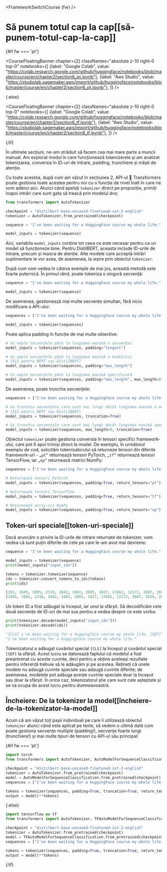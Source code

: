 <FrameworkSwitchCourse {fw} />

# Să punem totul cap la cap[[să-punem-totul-cap-la-cap]]

{#if fw === 'pt'}

<CourseFloatingBanner chapter={2}
  classNames="absolute z-10 right-0 top-0"
  notebooks={[
    {label: "Google Colab", value: "https://colab.research.google.com/github/huggingface/notebooks/blob/master/course/en/chapter2/section6_pt.ipynb"},
    {label: "Aws Studio", value: "https://studiolab.sagemaker.aws/import/github/huggingface/notebooks/blob/master/course/en/chapter2/section6_pt.ipynb"},
]} />

{:else}

<CourseFloatingBanner chapter={2}
  classNames="absolute z-10 right-0 top-0"
  notebooks={[
    {label: "Google Colab", value: "https://colab.research.google.com/github/huggingface/notebooks/blob/master/course/en/chapter2/section6_tf.ipynb"},
    {label: "Aws Studio", value: "https://studiolab.sagemaker.aws/import/github/huggingface/notebooks/blob/master/course/en/chapter2/section6_tf.ipynb"},
]} />

{/if}

În ultimele secțiuni, ne-am străduit să facem cea mai mare parte a muncii manual. Am explorat modul în care funcționează tokenizerele și am analizat tokenizarea, conversia în ID-uri de intrare, padding, trunchiere și măști de atenție.

Cu toate acestea, după cum am văzut în secțiunea 2, API-ul 🤗 Transformers poate gestiona toate acestea pentru noi cu o funcție de nivel înalt în care ne vom adânci aici. Atunci când apelați `tokenizer` direct pe propoziție, primiți înapoi intrări care sunt gata să treacă prin modelul dvs:

```py
from transformers import AutoTokenizer

checkpoint = "distilbert-base-uncased-finetuned-sst-2-english"
tokenizer = AutoTokenizer.from_pretrained(checkpoint)

sequence = "I've been waiting for a HuggingFace course my whole life."

model_inputs = tokenizer(sequence)
```

Aici, variabila `model_inputs` conține tot ceea ce este necesar pentru ca un model să funcționeze bine. Pentru DistilBERT, aceasta include ID-urile de intrare, precum și masca de atenție. Alte modele care acceptă intrări suplimentare le vor avea, de asemenea, la ieșire prin obiectul `tokenizer`.

După cum vom vedea în câteva exemple de mai jos, această metodă este foarte puternică. În primul rând, poate tokeniza o singură secvență:

```py
sequence = "I've been waiting for a HuggingFace course my whole life."

model_inputs = tokenizer(sequence)
```

De asemenea, gestionează mai multe secvențe simultan, fără nicio modificare a API-ului:

```py
sequences = ["I've been waiting for a HuggingFace course my whole life.", "So have I!"]

model_inputs = tokenizer(sequences)
```

Poate aplica padding în funcție de mai multe obiective:

```py
# Va umple secvențele până la lungimea maximă a secvenței
model_inputs = tokenizer(sequences, padding="longest")

# Va umple secvențele până la lungimea maximă a modelului
# (512 pentru BERT sau DistilBERT)
model_inputs = tokenizer(sequences, padding="max_length")

# Va umple secvențele până la lungimea maximă specificată
model_inputs = tokenizer(sequences, padding="max_length", max_length=8)
```

De asemenea, poate trunchia secvențele:

```py
sequences = ["I've been waiting for a HuggingFace course my whole life.", "So have I!"]

# Va trunchia secvențele care sunt mai lungi decât lungimea maximă a modelului
# (512 pentru BERT sau DistilBERT)
model_inputs = tokenizer(sequences, truncation=True)

# Va trunchia secvențele care sunt mai lungi decât lungimea maximă specificată
model_inputs = tokenizer(sequences, max_length=8, truncation=True)
```

Obiectul `tokenizer` poate gestiona conversia în tensori specifici framework-ului, care pot fi apoi trimiși direct la model. De exemplu, în următorul exemplu de cod, solicităm tokenizatorului să returneze tensori din diferite framework-uri - `„pt”` returnează tensori PyTorch, `„tf”` returnează tensori TensorFlow, iar `„np”` returnează matrici NumPy:

```py
sequences = ["I've been waiting for a HuggingFace course my whole life.", "So have I!"]

# Returnează tensori PyTorch
model_inputs = tokenizer(sequences, padding=True, return_tensors="pt")

# Returnează tensori TensorFlow
model_inputs = tokenizer(sequences, padding=True, return_tensors="tf")

# Returnează array-uri NumPy
model_inputs = tokenizer(sequences, padding=True, return_tensors="np")
```

## Token-uri speciale[[token-uri-speciale]]

Dacă aruncăm o privire la ID-urile de intrare returnate de tokenizer, vom vedea că sunt puțin diferite de cele pe care le-am avut mai devreme:

```py
sequence = "I've been waiting for a HuggingFace course my whole life."

model_inputs = tokenizer(sequence)
print(model_inputs["input_ids"])

tokens = tokenizer.tokenize(sequence)
ids = tokenizer.convert_tokens_to_ids(tokens)
print(ids)
```

```python out
[101, 1045, 1005, 2310, 2042, 3403, 2005, 1037, 17662, 12172, 2607, 2026, 2878, 2166, 1012, 102]
[1045, 1005, 2310, 2042, 3403, 2005, 1037, 17662, 12172, 2607, 2026, 2878, 2166, 1012]
```

Un token ID a fost adăugat la început, iar unul la sfârșit. Să decodificăm cele două secvențe de ID-uri de mai sus pentru a vedea despre ce este vorba:

```py
print(tokenizer.decode(model_inputs["input_ids"]))
print(tokenizer.decode(ids))
```

```python out
"[CLS] i've been waiting for a huggingface course my whole life. [SEP]"
"i've been waiting for a huggingface course my whole life."
```

Tokenizatorul a adăugat cuvântul special `[CLS]` la început și cuvântul special `[SEP]` la sfârșit. Acest lucru se datorează faptului că modelul a fost preantrenat cu aceste cuvinte, deci pentru a obține aceleași rezultate pentru inferență trebuie să le adăugăm și pe acestea. Rețineți că unele modele nu adaugă cuvinte speciale sau adaugă cuvinte diferite; de asemenea, modelele pot adăuga aceste cuvinte speciale doar la început sau doar la sfârșit. În orice caz, tokenizatorul știe care sunt cele așteptate și se va ocupa de acest lucru pentru dumneavoastră.

## Încheiere: De la tokenizer la model[[încheiere-de-la-tokenizator-la-model]]

Acum că am văzut toți pașii individuali pe care îi utilizează obiectul `tokenizer` atunci când este aplicat pe texte, să vedem o ultimă dată cum poate gestiona secvențe multiple (padding!), secvențe foarte lungi (trunchiere!) și mai multe tipuri de tensori cu API-ul său principal:

{#if fw === 'pt'}
```py
import torch
from transformers import AutoTokenizer, AutoModelForSequenceClassification

checkpoint = "distilbert-base-uncased-finetuned-sst-2-english"
tokenizer = AutoTokenizer.from_pretrained(checkpoint)
model = AutoModelForSequenceClassification.from_pretrained(checkpoint)
sequences = ["I've been waiting for a HuggingFace course my whole life.", "So have I!"]

tokens = tokenizer(sequences, padding=True, truncation=True, return_tensors="pt")
output = model(**tokens)
```
{:else}
```py
import tensorflow as tf
from transformers import AutoTokenizer, TFAutoModelForSequenceClassification

checkpoint = "distilbert-base-uncased-finetuned-sst-2-english"
tokenizer = AutoTokenizer.from_pretrained(checkpoint)
model = TFAutoModelForSequenceClassification.from_pretrained(checkpoint)
sequences = ["I've been waiting for a HuggingFace course my whole life.", "So have I!"]

tokens = tokenizer(sequences, padding=True, truncation=True, return_tensors="tf")
output = model(**tokens)
```
{/if}
